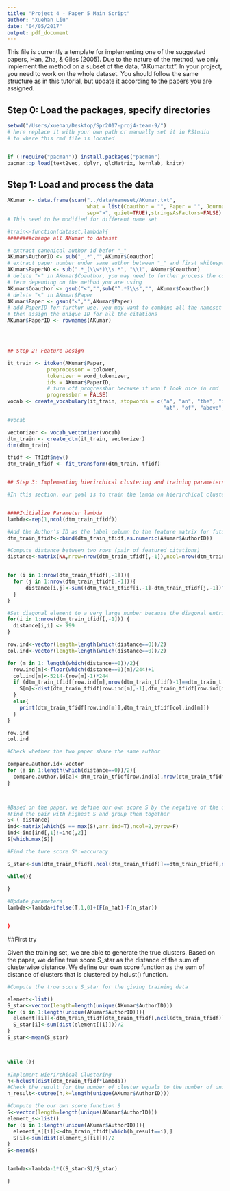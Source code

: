 ```yaml
---
title: "Project 4 - Paper 5 Main Script"
author: "Xuehan Liu"
date: "04/05/2017"
output: pdf_document
---
```


This file is currently a template for implementing one of the suggested papers, Han, Zha, & Giles (2005). Due to the nature of the method, we only implement the method on a subset of the data, "AKumar.txt". In your project, you need to work on the whole dataset. You should follow the same structure as in this tutorial, but update it according to the papers you are assigned.

## Step 0: Load the packages, specify directories

```r
setwd("/Users/xuehan/Desktop/Spr2017-proj4-team-9/")
# here replace it with your own path or manually set it in RStudio
# to where this rmd file is located


if (!require("pacman")) install.packages("pacman")
pacman::p_load(text2vec, dplyr, qlcMatrix, kernlab, knitr)
```

## Step 1: Load and process the data

```r
AKumar <- data.frame(scan("../data/nameset/AKumar.txt",
                          what = list(Coauthor = "", Paper = "", Journal = ""),
                          sep=">", quiet=TRUE),stringsAsFactors=FALSE)
# This need to be modified for different name set

#train<-function(dataset,lambda){
########change all AKumar to dataset

# extract canonical author id befor "_"
AKumar$AuthorID <- sub("_.*","",AKumar$Coauthor)
# extract paper number under same author between "_" and first whitespace
AKumar$PaperNO <- sub(".*_(\\w*)\\s.*", "\\1", AKumar$Coauthor)
# delete "<" in AKumar$Coauthor, you may need to further process the coauthor
# term depending on the method you are using
AKumar$Coauthor <- gsub("<","",sub("^.*?\\s","", AKumar$Coauthor))
# delete "<" in AKumar$Paper
AKumar$Paper <- gsub("<","",AKumar$Paper)
# add PaperID for furthur use, you may want to combine all the nameset files and 
# then assign the unique ID for all the citations
AKumar$PaperID <- rownames(AKumar)




## Step 2: Feature Design

it_train <- itoken(AKumar$Paper, 
             preprocessor = tolower, 
             tokenizer = word_tokenizer,
             ids = AKumar$PaperID,
             # turn off progressbar because it won't look nice in rmd
             progressbar = FALSE)
vocab <- create_vocabulary(it_train, stopwords = c("a", "an", "the", "in", "on",
                                                   "at", "of", "above", "under"))

#vocab

vectorizer <- vocab_vectorizer(vocab)
dtm_train <- create_dtm(it_train, vectorizer)
dim(dtm_train)

tfidf <- TfIdf$new()
dtm_train_tfidf <- fit_transform(dtm_train, tfidf)


## Step 3: Implementing hierirchical clustering and training parameters 

#In this section, our goal is to train the lamda on hierirchical clustering on our text file by the error driven online training method in the paper5. We use the ranking perceptron to update the parameters.


####Initialize Parameter lambda
lambda<-rep(1,ncol(dtm_train_tfidf))

#Add the Author's ID as the label column to the feature matrix for future use
dtm_train_tfidf<-cbind(dtm_train_tfidf,as.numeric(AKumar$AuthorID))

#Compute distance between two rows (pair of featured citations) 
distance<-matrix(NA,nrow=nrow(dtm_train_tfidf[,-1]),ncol=nrow(dtm_train_tfidf[,-1]))


for (i in 1:nrow(dtm_train_tfidf[,-1])){
  for (j in 1:nrow(dtm_train_tfidf[,-1])){
      distance[i,j]<-sum((dtm_train_tfidf[i,-1]-dtm_train_tfidf[j,-1])^2)
  }
}

#Set diagonal element to a very large number because the diagonal entries represents two same documents
for(i in 1:nrow(dtm_train_tfidf[,-1])) {
  distance[i,i] <- 999
}

row.ind<-vector(length=length(which(distance==0))/2)
col.ind<-vector(length=length(which(distance==0))/2)          

for (m in 1: length(which(distance==0))/2){
  row.ind[m]<-floor(which(distance==0)[m]/244)+1
  col.ind[m]<-5214-(row[m]-1)*244
  if (dtm_train_tfidf[row.ind[m],nrow(dtm_train_tfidf)-1]==dtm_train_tfidf[col.ind[m],nrow(dtm_train_tfidf)-1]){
    S[m]<-dist(dtm_train_tfidf[row.ind[m],-1],dtm_train_tfidf[row.ind[m],-1])
  }
  else{
    print(dtm_train_tfidf[row.ind[m]],dtm_train_tfidf[col.ind[m]])
  }
}

row.ind
col.ind

#Check whether the two paper share the same author

compare.author.id<-vector
for (a in 1:length(which(distance==0))/2){
  compare.author.id[a]<-dtm_train_tfidf[row.ind[a],nrow(dtm_train_tfidf)-1]==dtm_train_tfidf[col.ind[a],nrow(dtm_train_tfidf)-1]
}



#Based on the paper, we define our own score S by the negative of the distance, because high score=>high accuracy
#Find the pair with highest S and group them together
S<-(-distance)
ind<-matrix(which(S == max(S),arr.ind=T),ncol=2,byrow=F)
ind<-ind[ind[,1]!=ind[,2]]
S[which.max(S)]

#Find the ture score S*:=accuracy 

S_star<-sum(dtm_train_tfidf[,ncol(dtm_train_tfidf)]==dtm_train_tfidf[,ncol(dtm_train_tfidf)])

while(){
  
}

#Update parameters
lambda<-lambda+ifelse(T,1,0)+(F(n_hat)-F(n_star))


}
```





##First try

Given the training set, we are able to generate the true clusters. Based on the paper, we define true score S_star as the distance of the sum of clusterwise distance. We define our own score function as the sum of distance of clusters that is clustered by hclust() function.

```r
#Compute the true score S_star for the giving training data

element<-list()
S_star<-vector(length=length(unique(AKumar$AuthorID)))
for (i in 1:length(unique(AKumar$AuthorID))){
  element[[i]]<-dtm_train_tfidf[dtm_train_tfidf[,ncol(dtm_train_tfidf)]==i,]
  S_star[i]<-sum(dist(element[[i]]))/2
}
S_star<-mean(S_star)



while (){
  
#Implement Hierirchical Clustering 
h<-hclust(dist(dtm_train_tfidf*lambda))
#Check the result for the number of cluster equals to the number of unique authors in the dataset. 
h_result<-cutree(h,k=length(unique(AKumar$AuthorID)))

#Compute the our own score function S
S<-vector(length=length(unique(AKumar$AuthorID)))
element_s<-list()
for (i in 1:length(unique(AKumar$AuthorID))){
  element_s[[i]]<-dtm_train_tfidf[which(h_result==i),]
  S[i]<-sum(dist(element_s[[i]]))/2
}
S<-mean(S)


lambda<-lambda-1*((S_star-S)/S_star)

}
```

